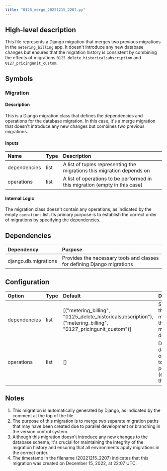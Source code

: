 ```yaml
---
title: "0128_merge_20221215_2207.py"
---
```


## High-level description
This file represents a Django migration that merges two previous migrations in the `metering_billing` app. It doesn't introduce any new database changes but ensures that the migration history is consistent by combining the effects of migrations `0125_delete_historicalsubscription` and `0127_pricingunit_custom`.

## Symbols

### Migration
#### Description
This is a Django migration class that defines the dependencies and operations for the database migration. In this case, it's a merge migration that doesn't introduce any new changes but combines two previous migrations.

#### Inputs
| Name | Type | Description |
|:-----|:-----|:------------|
| dependencies | list | A list of tuples representing the migrations this migration depends on |
| operations | list | A list of operations to be performed in this migration (empty in this case) |

#### Internal Logic
The migration class doesn't contain any operations, as indicated by the empty `operations` list. Its primary purpose is to establish the correct order of migrations by specifying the dependencies.

## Dependencies
| Dependency | Purpose |
|:-----------|:--------|
| django.db.migrations | Provides the necessary tools and classes for defining Django migrations |

## Configuration
| Option | Type | Default | Description |
|:-------|:-----|:--------|:------------|
| dependencies | list | [("metering_billing", "0125_delete_historicalsubscription"), ("metering_billing", "0127_pricingunit_custom")] | Specifies the migrations that this migration depends on |
| operations | list | [] | Defines the database operations to be performed (empty in this case) |

## Notes
1. This migration is automatically generated by Django, as indicated by the comment at the top of the file.
2. The purpose of this migration is to merge two separate migration paths that may have been created due to parallel development or branching in the version control system.
3. Although this migration doesn't introduce any new changes to the database schema, it's crucial for maintaining the integrity of the migration history and ensuring that all environments apply migrations in the correct order.
4. The timestamp in the filename (20221215_2207) indicates that this migration was created on December 15, 2022, at 22:07 UTC.